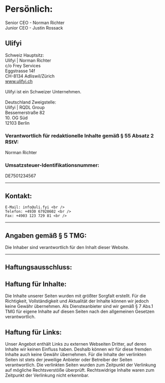 # Persönlich:
  Senior CEO - Norman Richter <br />
  Junior CEO - Justin Rossack
## __Ulifyi__
  Schweiz Hauptsitz: <br />
  Ulifyi | Norman Richter <br />
  c/o Frey Services <br />
  Eggstrasse 14f <br />
  CH-8134 Adliswil/Zürich <br />
  www.ulifyi.ch <br /> <br />
  Ulifyi ist ein Schweizer Unternehmen. <br /><br />
Deutschland Zweigstelle: <br />
Ulifyi | RQDL Group <br/>
Bessemerstraße 82 <br />
10. OG Süd <br />
12103 Berlin <br />
  
### __Verantwortlich für redaktionelle Inhalte gemäß § 55 Absatz 2 RStV:__<br />
  Norman Richter

  ### __Umsatzsteuer-Identifikationsnummer:__<br />
  DE7501234567

---

## __Kontakt__:
    E-Mail: info@uli.fyi <br />
    Telefon: +4930 67928602 <br />
    Fax: +4903 123 729 81 <br />

---

## Angaben gemäß § 5 TMG:
Die Inhaber sind verantwortlich für den Inhalt dieser Website.

---

## __Haftungsausschluss:__

## __Haftung für Inhalte:__

Die Inhalte unserer Seiten wurden mit größter Sorgfalt erstellt. Für die Richtigkeit, Vollständigkeit und Aktualität der Inhalte können wir jedoch keine Gewähr übernehmen. Als Diensteanbieter sind wir gemäß § 7 Abs.1 TMG für eigene Inhalte auf diesen Seiten nach den allgemeinen Gesetzen verantwortlich.

## __Haftung für Links:__
Unser Angebot enthält Links zu externen Webseiten Dritter, auf deren Inhalte wir keinen Einfluss haben. Deshalb können wir für diese fremden Inhalte auch keine Gewähr übernehmen. Für die Inhalte der verlinkten Seiten ist stets der jeweilige Anbieter oder Betreiber der Seiten verantwortlich. Die verlinkten Seiten wurden zum Zeitpunkt der Verlinkung auf mögliche Rechtsverstöße überprüft. Rechtswidrige Inhalte waren zum Zeitpunkt der Verlinkung nicht erkennbar.
